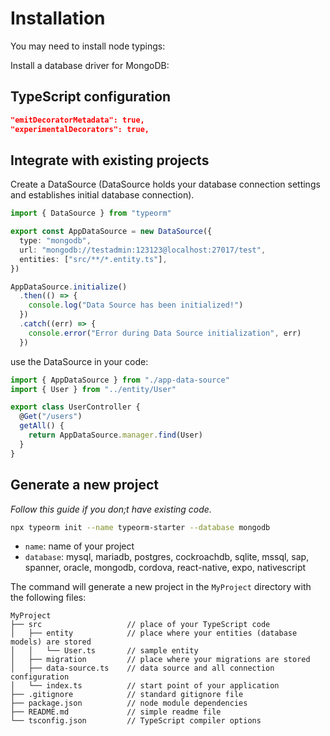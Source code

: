 
# Installation

<PackageManagerTabs command="install typeorm@^0.3.20 reflect-metadata --save" />

You may need to install node typings:
<PackageManagerTabs command="install @types/node@^20.11.16 --save-dev" />

Install a database driver for MongoDB:
<PackageManagerTabs command="install mongodb@^5.8.0 --save" />


## TypeScript configuration

```json title="tsconfig.json"
"emitDecoratorMetadata": true,
"experimentalDecorators": true,
```


## Integrate with existing projects

Create a DataSource (DataSource holds your database connection settings and establishes initial database connection).

```ts
import { DataSource } from "typeorm"

export const AppDataSource = new DataSource({
  type: "mongodb",
  url: "mongodb://testadmin:123123@localhost:27017/test",
  entities: ["src/**/*.entity.ts"],
})

AppDataSource.initialize()
  .then(() => {
    console.log("Data Source has been initialized!")
  })
  .catch((err) => {
    console.error("Error during Data Source initialization", err)
  })
```

use the DataSource in your code:
```ts
import { AppDataSource } from "./app-data-source"
import { User } from "../entity/User"

export class UserController {
  @Get("/users")
  getAll() {
    return AppDataSource.manager.find(User)
  }
}
```


## Generate a new project

*Follow this guide if you don;t have existing code.*

```sh
npx typeorm init --name typeorm-starter --database mongodb
```
- `name`: name of your project
- `database`: mysql, mariadb, postgres, cockroachdb, sqlite, mssql, sap, spanner, oracle, mongodb, cordova, react-native, expo, nativescript

The command will generate a new project in the `MyProject` directory with the following files:
```
MyProject
├── src                   // place of your TypeScript code
│   ├── entity            // place where your entities (database models) are stored
│   │   └── User.ts       // sample entity
│   ├── migration         // place where your migrations are stored
│   ├── data-source.ts    // data source and all connection configuration
│   └── index.ts          // start point of your application
├── .gitignore            // standard gitignore file
├── package.json          // node module dependencies
├── README.md             // simple readme file
└── tsconfig.json         // TypeScript compiler options
```

